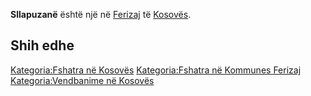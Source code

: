 {{Fshat në 
 | Emri                = Sllapuzanë
 | EmriAlt                = 
 | NAME_SHORT_FORM=      
 | NAME_GENERIC=      
 | NAME_SORT_NAME_RO=      SLLAPUZANE
 | FULL_NAME_RO = Sllapuzanë
 | FULL_NAME_ND_RO=Sllapuzane
 | SORT_NAME_RG=SLLAPUZANE
 | FULL_NAME_RG=Sllapuzanë
 | FULL_NAME_ND_RG=Sllapuzane
 | SRP_NAME_SHORT_FORM=      
 | SRP_NAME_GENERIC=      
 | SRP_NAME_SORT_NAME_RO=      
 | SRP_FULL_NAME_RO = 
 | SRP_FULL_NAME_ND_RO=
 | SRP_SORT_NAME_RG=
 | SRP_FULL_NAME_RG=
 | SRP_FULL_NAME_ND_RG=
 | Emri (Rasa dhanore) = 
 | Figura              = 
 | Shteti              = Kosovo
 | Komuna              = Ferizaj
 | Kodi postar         = 
 | Sipërfaqja          = 

 | Popullsia           = 

 | Regj. i popullsisë  = 
 | Dend. e popullsisë  = 
 | Faqja zyrtare       = 
 <!--- Koordinatat ----> 
 | Gjerësia            = 42.384444
 | Gjatësia            = 20.836111
 | Lartësia            = 
}}
'''Sllapuzanë''' është një [[]] në [[Ferizaj]] të [[Kosovës]].

<!-- == Gjeografia == -->
<!-- == Historia == -->
<!-- == Demografia == -->
== Shih edhe ==
{{Komuna Ferizaj}}
{{Kosovo-Administrata-Cung}}

[[Kategoria:Fshatra në Kosovës]]
[[Kategoria:Fshatra në Kommunes Ferizaj]]
[[Kategoria:Vendbanime në Kosovës]]